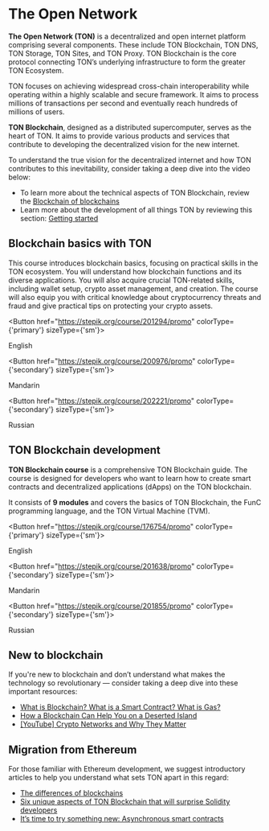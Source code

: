 

# The Open Network

**The Open Network (TON)** is a decentralized and open internet platform comprising several components. These include TON Blockchain, TON DNS, TON Storage, TON Sites, and TON Proxy. TON Blockchain is the core protocol connecting TON’s underlying infrastructure to form the greater TON Ecosystem.

TON focuses on achieving widespread cross-chain interoperability while operating within a highly scalable and secure framework. It aims to process millions of transactions per second and eventually reach hundreds of millions of users.

**TON Blockchain**, designed as a distributed supercomputer, serves as the heart of TON. It aims to provide various products and services that contribute to developing the decentralized vision for the new internet.

To understand the true vision for the decentralized internet and how TON contributes to this inevitability, consider taking a deep dive into the video below:

<Player url="https://www.youtube.com/watch?v=XgzHmV_nnpY" />

- To learn more about the technical aspects of TON Blockchain, review the [Blockchain of blockchains](/v3/concepts/dive-into-ton/ton-blockchain/blockchain-of-blockchains/)
- Learn more about the development of all things TON by reviewing this section: [Getting started](/v3/documentation/ton-documentation/)

## Blockchain basics with TON

This course introduces blockchain basics, focusing on practical skills in the TON ecosystem. You will understand how blockchain functions and its diverse applications. You will also acquire crucial TON-related skills, including wallet setup, crypto asset management, and creation. The course will also equip you with critical knowledge about cryptocurrency threats and fraud and give practical tips on protecting your crypto assets.

<Button href="https://stepik.org/course/201294/promo"
        colorType={'primary'} sizeType={'sm'}>

English

</Button>

<Button href="https://stepik.org/course/200976/promo"
        colorType={'secondary'} sizeType={'sm'}>

Mandarin

</Button>

<Button href="https://stepik.org/course/202221/promo"
        colorType={'secondary'} sizeType={'sm'}>

Russian

</Button>

## TON Blockchain development

**TON Blockchain course** is a comprehensive TON Blockchain guide. The course is designed for developers who want to learn how to create smart contracts and decentralized applications (dApps) on the TON blockchain.

It consists of **9 modules** and covers the basics of TON Blockchain, the FunC programming language, and the TON Virtual Machine (TVM).

<Button href="https://stepik.org/course/176754/promo"
        colorType={'primary'} sizeType={'sm'}>

English

</Button>

<Button href="https://stepik.org/course/201638/promo"
        colorType={'secondary'} sizeType={'sm'}>

Mandarin

</Button>

<Button href="https://stepik.org/course/201855/promo"
        colorType={'secondary'} sizeType={'sm'}>

Russian

</Button>

## New to blockchain

If you're new to blockchain and don’t understand what makes the technology so revolutionary — consider taking a deep dive into these important resources:

- [What is Blockchain? What is a Smart Contract? What is Gas?](https://blog.ton.org/what_is_blockchain)
- [How a Blockchain Can Help You on a Deserted Island](https://talkol.medium.com/why-decentralized-consensus-blockchain-is-good-for-business-5ff263468210)
- [\[YouTube\] Crypto Networks and Why They Matter](https://youtu.be/2wxtiNgXBaU)

## Migration from Ethereum

For those familiar with Ethereum development, we suggest introductory articles to help you understand what sets TON apart in this regard:

- [The differences of blockchains](/v3/concepts/dive-into-ton/go-from-ethereum/difference-of-blockchains)
- [Six unique aspects of TON Blockchain that will surprise Solidity developers](https://blog.ton.org/six-unique-aspects-of-ton-blockchain-that-will-surprise-solidity-developers)
- [It’s time to try something new: Asynchronous smart contracts](https://telegra.ph/Its-time-to-try-something-new-Asynchronous-smart-contracts-03-25)

<Feedback />

